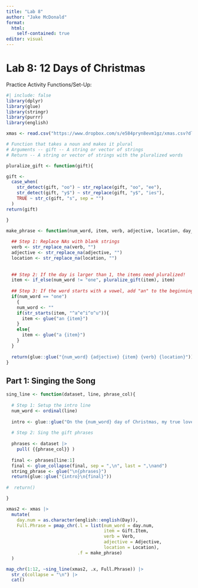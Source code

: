 ```yaml
---
title: "Lab 8"
author: "Jake McDonald"
format: 
  html:
    self-contained: true
editor: visual
---
```


# Lab 8: 12 Days of Christmas

Practice Activity Functions/Set-Up:

```r
#| include: false
library(dplyr)
library(glue)
library(stringr)
library(purrr)
library(english)
```

```r
xmas <- read.csv("https://www.dropbox.com/s/e584pryn8evm1gz/xmas.csv?dl=1")
```

```r
# Function that takes a noun and makes it plural
# Arguments -- gift -- A string or vector of strings
# Return -- A string or vector of strings with the pluralized words

pluralize_gift <- function(gift){

gift <- 
  case_when(
    str_detect(gift, "oo") ~ str_replace(gift, "oo", "ee"),
    str_detect(gift, "y$") ~ str_replace(gift, "y$", "ies"),
    TRUE ~ str_c(gift, "s", sep = "")
  )
return(gift)

}
```

```r
make_phrase <- function(num_word, item, verb, adjective, location, day_word) {
  
  ## Step 1: Replace NAs with blank strings
  verb <- str_replace_na(verb, "")
  adjective <- str_replace_na(adjective, "")
  location <- str_replace_na(location, "")
  
  
  ## Step 2: If the day is larger than 1, the items need pluralized! 
  item <- if_else(num_word != "one", pluralize_gift(item), item)
  
  ## Step 3: If the word starts with a vowel, add "an" to the beginning
  if(num_word == "one")
    {
    num_word <- ""
    if(str_starts(item, "^a^e^i^o^u")){
      item <- glue("an {item}")
    }
    else{
      item <- glue("a {item}")
    }
  }
  
  return(glue::glue("{num_word} {adjective} {item} {verb} {location}"))
}
```

## Part 1: Singing the Song

```r
sing_line <- function(dataset, line, phrase_col){
  
  # Step 1: Setup the intro line
  num_word <- ordinal(line)
  
  intro <- glue::glue("On the {num_word} day of Christmas, my true love gave to me:")
  
  # Step 2: Sing the gift phrases
  
  phrases <- dataset |>
    pull( {{phrase_col}} )
    
  final <- phrases[line:1]
  final <- glue_collapse(final, sep = ",\n", last = ",\nand")
  string_phrase <- glue("\n{phrases}")
  return(glue::glue("{intro}\n{final}"))
    
#  return()

}
```

```r
xmas2 <- xmas |>
  mutate(
    day.num = as.character(english::english(Day)), 
    Full.Phrase = pmap_chr(.l = list(num_word = day.num, 
                                     item = Gift.Item, 
                                     verb = Verb, 
                                     adjective = Adjective, 
                                     location = Location), 
                           .f = make_phrase)
  )

map_chr(1:12, ~sing_line(xmas2, .x, Full.Phrase)) |>
  str_c(collapse = "\n") |>
  cat()
```
